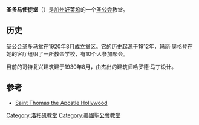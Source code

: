 {{Infobox church
| name             = 圣多马使徒堂
| fullname         = St. Thomas the Apostle Hollywood
| color            = #BC50A5
| image            = <!-- 檔案不存在 St. Thomas Church from the West.jpg ，可從英文維基百科取得 -->
| imagesize        = 250px
| denomination     = [[美國圣公会|美國圣公会]]
| churchmanship   = [[高教會派|高教會派]] / {{Link-en|安立甘大公主義|Anglo-Catholicism|安立甘大公派}}
| diocese          = {{Link-en|洛杉磯市聖公會教區|Episcopal Diocese of Los Angeles|圣公会洛杉矶教区}}
| province         = {{Link-en|美國聖公會第八教省|Province 8 of the Episcopal Church in the United States of America}}
| founded_date     = 1912
| founder          =玛丽·奥格登
| constructed_date = 1930
| address          = 好莱坞好莱坞大道7501号 
| country          = {{flagicon|USA}}
| website          = http://www.saintthomashollywood.org/html/
}}
<!-- 檔案不存在 [[Image:St._Thomas_Hollywood_Interior.jpg|thumb]] ，可從英文維基百科取得 -->
'''圣多马使徒堂'''（{{lang|en|Saint Thomas the Apostle}}）是[[加州|加州]][[好莱坞|好莱坞]]的一个[[美國聖公會|圣公会]]教堂。

==历史==
圣公会圣多马堂在1920年8月成立堂区。它的历史起源于1912年，玛丽·奥格登在她的客厅组织了一所教会学校，有10个人参加聚会。

目前的哥特复兴建筑建于1930年8月，由杰出的建筑师哈罗德·马丁设计。

==参考==
<references />
*[http://www.saintthomashollywood.org/ Saint Thomas the Apostle Hollywood] {{Wayback|url=http://www.saintthomashollywood.org/ |date=20200127041124 }}
{{coord|34.10166|-118.35287|region:US_type:landmark|display=title}}

[[Category:洛杉矶教堂|Category:洛杉矶教堂]]
[[Category:美國聖公會教堂|Category:美國聖公會教堂]]